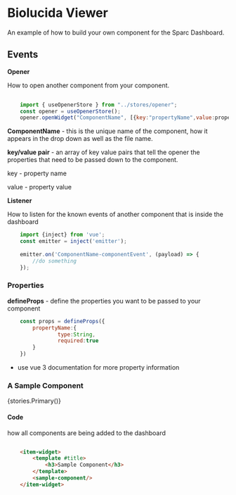 

<Meta title="Components/SampleComponent" />

# Biolucida Viewer
An example of how to build your own component for the Sparc Dashboard.

## Events
**Opener**

 How to open another component from your component.

```js
    
    import { useOpenerStore } from "../stores/opener";
    const opener = useOpenerStore();
    opener.openWidget("ComponentName", [{key:"propertyName",value:propertyValue}])
```
**ComponentName** - this is the unique name of the component, how it appears in the drop down as well as the file name.

**key/value pair** - an array of key value pairs that tell the opener the properties that need to be passed down to the component.

key - property name

value - property value

**Listener**

How to listen for the known events of another component that is inside the dashboard

```js
    import {inject} from 'vue';
    const emitter = inject('emitter');
    
    emitter.on('ComponentName-componentEvent', (payload) => { 
        //do something
    });
```

### Properties
**defineProps** - define the properties you want to be passed to your component
```js
    const props = defineProps({
        propertyName:{
                type:String,
                required:true
        }
    })
```
* use vue 3 documentation for more property information

### A Sample Component

<Story of={stories.Primary}>{stories.Primary()}</Story>

#### Code

how all components are being added to the dashboard
```html

    <item-widget>
        <template #title>
            <h3>Sample Component</h3>
        </template>
        <sample-component/>
    </item-widget>

```
